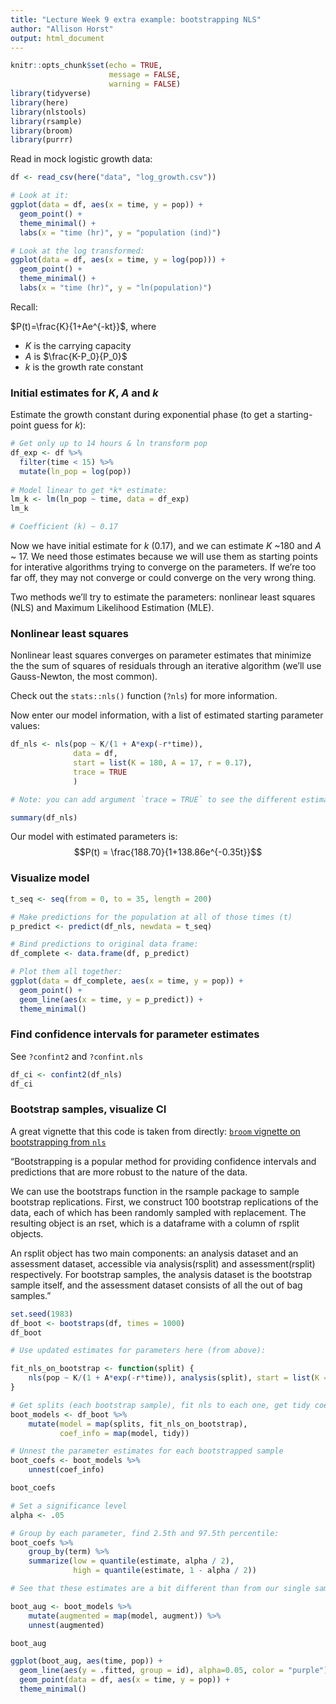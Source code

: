 ```yaml
---
title: "Lecture Week 9 extra example: bootstrapping NLS"
author: "Allison Horst"
output: html_document
---
```


```r
knitr::opts_chunk$set(echo = TRUE,
                      message = FALSE,
                      warning = FALSE)
library(tidyverse)
library(here)
library(nlstools)
library(rsample)
library(broom)
library(purrr)
```

Read in mock logistic growth data:
```r
df <- read_csv(here("data", "log_growth.csv"))

# Look at it:
ggplot(data = df, aes(x = time, y = pop)) +
  geom_point() +
  theme_minimal() +
  labs(x = "time (hr)", y = "population (ind)")

# Look at the log transformed:
ggplot(data = df, aes(x = time, y = log(pop))) +
  geom_point() +
  theme_minimal() +
  labs(x = "time (hr)", y = "ln(population)")
```

Recall: 

$P(t)=\frac{K}{1+Ae^{-kt}}$, where

- $K$ is the carrying capacity
- $A$ is $\frac{K-P_0}{P_0}$
- $k$ is the growth rate constant

### Initial estimates for *K*, *A* and *k*

Estimate the growth constant during exponential phase (to get a starting-point guess for *k*): 
```r
# Get only up to 14 hours & ln transform pop
df_exp <- df %>% 
  filter(time < 15) %>% 
  mutate(ln_pop = log(pop))
  
# Model linear to get *k* estimate:
lm_k <- lm(ln_pop ~ time, data = df_exp)
lm_k

# Coefficient (k) ~ 0.17
```

Now we have initial estimate for *k* (0.17), and we can estimate *K* ~180 and *A* ~ 17. We need those estimates because we will use them as starting points for interative algorithms trying to converge on the parameters. If we're too far off, they may not converge or could converge on the very wrong thing.

Two methods we'll try to estimate the parameters: nonlinear least squares (NLS) and Maximum Likelihood Estimation (MLE). 

### Nonlinear least squares

Nonlinear least squares converges on parameter estimates that minimize the the sum of squares of residuals through an iterative algorithm (we'll use Gauss-Newton, the most common). 

Check out the `stats::nls()` function (`?nls`) for more information. 

Now enter our model information, with a list of estimated starting parameter values:
```r
df_nls <- nls(pop ~ K/(1 + A*exp(-r*time)),
              data = df,
              start = list(K = 180, A = 17, r = 0.17),
              trace = TRUE
              )

# Note: you can add argument `trace = TRUE` to see the different estimates at each iteration (and the left-most column reported tells you SSE)

summary(df_nls)

```

Our model with estimated parameters is:
$$P(t) = \frac{188.70}{1+138.86e^{-0.35t}}$$

### Visualize model
```r
t_seq <- seq(from = 0, to = 35, length = 200)

# Make predictions for the population at all of those times (t)
p_predict <- predict(df_nls, newdata = t_seq)

# Bind predictions to original data frame:
df_complete <- data.frame(df, p_predict)

# Plot them all together:
ggplot(data = df_complete, aes(x = time, y = pop)) +
  geom_point() +
  geom_line(aes(x = time, y = p_predict)) +
  theme_minimal()

```

### Find confidence intervals for parameter estimates

See `?confint2` and `?confint.nls`
```r
df_ci <- confint2(df_nls)
df_ci
```

### Bootstrap samples, visualize CI

A great vignette that this code is taken from directly: [`broom` vignette on bootstrapping from `nls`](https://cran.r-project.org/web/packages/broom/vignettes/bootstrapping.html)

"Bootstrapping is a popular method for providing confidence intervals and predictions that are more robust to the nature of the data.

We can use the bootstraps function in the rsample package to sample bootstrap replications. First, we construct 100 bootstrap replications of the data, each of which has been randomly sampled with replacement. The resulting object is an rset, which is a dataframe with a column of rsplit objects.

An rsplit object has two main components: an analysis dataset and an assessment dataset, accessible via analysis(rsplit) and assessment(rsplit) respectively. For bootstrap samples, the analysis dataset is the bootstrap sample itself, and the assessment dataset consists of all the out of bag samples."
```r
set.seed(1983)
df_boot <- bootstraps(df, times = 1000)
df_boot
```

```r
# Use updated estimates for parameters here (from above):

fit_nls_on_bootstrap <- function(split) {
    nls(pop ~ K/(1 + A*exp(-r*time)), analysis(split), start = list(K = 180, A = 138, r = 0.35))
}

# Get splits (each bootstrap sample), fit nls to each one, get tidy coefficient data
boot_models <- df_boot %>% 
    mutate(model = map(splits, fit_nls_on_bootstrap),
           coef_info = map(model, tidy))

# Unnest the parameter estimates for each bootstrapped sample
boot_coefs <- boot_models %>% 
    unnest(coef_info)

boot_coefs

# Set a significance level
alpha <- .05

# Group by each parameter, find 2.5th and 97.5th percentile: 
boot_coefs %>% 
    group_by(term) %>%
    summarize(low = quantile(estimate, alpha / 2),
              high = quantile(estimate, 1 - alpha / 2))

# See that these estimates are a bit different than from our single sample! 
```

```r
boot_aug <- boot_models %>% 
    mutate(augmented = map(model, augment)) %>% 
    unnest(augmented)

boot_aug

ggplot(boot_aug, aes(time, pop)) +
  geom_line(aes(y = .fitted, group = id), alpha=0.05, color = "purple") +
  geom_point(data = df, aes(x = time, y = pop)) +
  theme_minimal()
```

